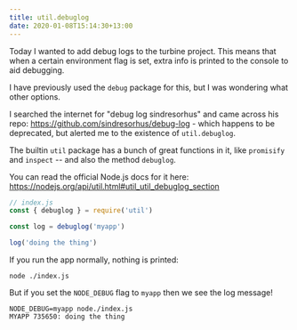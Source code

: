 ```yaml
---
title: util.debuglog
date: 2020-01-08T15:14:30+13:00
---
```


Today I wanted to add debug logs to the turbine project. This means that when a
certain environment flag is set, extra info is printed to the console to aid
debugging.

I have previously used the `debug` package for this, but I was wondering what
other options.

I searched the internet for "debug log sindresorhus" and came across his repo:
https://github.com/sindresorhus/debug-log - which happens to be deprecated, but alerted me to the existence of `util.debuglog`.

The builtin `util` package has a bunch of great functions in it, like
`promisify` and `inspect` -- and also the method `debuglog`.

You can read the official Node.js docs for it here: https://nodejs.org/api/util.html#util_util_debuglog_section

```javascript
// index.js
const { debuglog } = require('util')

const log = debuglog('myapp')

log('doing the thing')
```

If you run the app normally, nothing is printed:

```shell
node ./index.js
```

But if you set the `NODE_DEBUG` flag to `myapp` then we see the log message!

```shell
NODE_DEBUG=myapp node./index.js
MYAPP 735650: doing the thing
```
